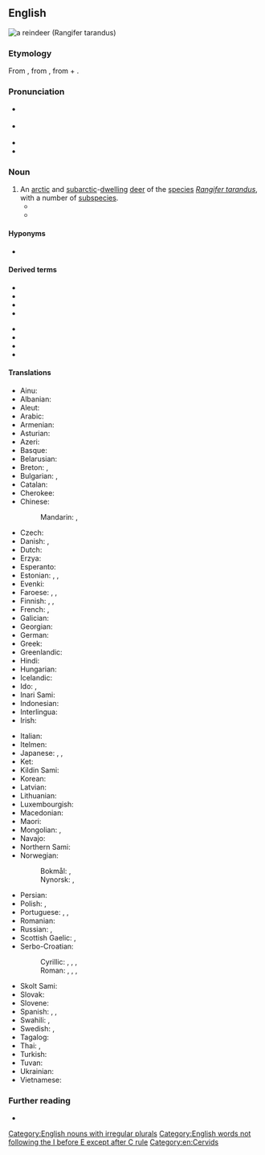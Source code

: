 ==English==
[[File:Caribou.jpg|thumb|a '''reindeer''' (''Rangifer tarandus'')]]
{{wikispecies|Rangifer tarandus}}

===Etymology===
From {{inh|en|enm}}, from {{der|en|non|hreindýri||reindeer}}, from {{m|non|hreinn}} + {{m|non|dýr||animal}}.

===Pronunciation===
* {{a|RP}} {{IPA|/ˈɹeɪndɪə/|lang=en}}
* {{a|GA}} {{IPA|/ˈɹeɪndɪɹ/|lang=en}}
* {{audio|en-us-reindeer.ogg|Audio (GA)|lang=en}}
* {{hyphenation|rein|deer|lang=en}}

===Noun===
{{en-noun|s|reindeer}}

# An [[arctic]] and [[subarctic]]-[[dwell]]ing [[deer]] of the [[species]] ''[[Rangifer tarandus]]'', with a number of [[subspecies]].
#* {{quote-book|author=D[aniel] Fenning|chapter=LAPLAND|chapterurl=https://books.google.com/books?id=pkJgAAAAcAAJ&pg=PT589|title=The Royal English Dictionary; or, A Treasury of the English Language|edition=3rd improved|location=London|publisher=Printed for R. Baldwin, Hawes and Co., T. Caslon, S. Crowder, J. Johnson, Wilson and Fell, Robinson and Roberts, and B. Collins|year=1768|oclc=22419759|passage=Here is a prodigious number of wild beaſts, as ſtags, bears, wolves, foxes of various colours, martens, hares, glittens, beavers, otters, elk, and '''rein deer''': the latter is leſs than a stag.}}
#* {{quote-journal|author=Nancy Langston|authorlink=Nancy Langston|title=Mining the Boreal North|url=http://www.americanscientist.org/issues/pub/2013/2/mining-the-boreal-north|archiveurl=https://web-beta.archive.org/web/20160413161452/http://www.americanscientist.org/issues/pub/2013/2/mining-the-boreal-north|archivedate=13 April 2016|magazine=[[w:American Scientist|American Scientist]]|month=March|year=2013|volume=101|issue=2|page=98|passage='''Reindeer''' are well suited to the taiga’s frigid winters. They can maintain a thermogradient between body core and the environment of up to 100 degrees, in part because of insulation provided by their fur, and in part because of counter-current vascular heat exchange systems in their legs and nasal passages.}}

====Hyponyms====
* {{l|en|caribou}}

====Derived terms====
{{der-top}}
* {{l|en|arctic reindeer}}
* {{l|en|Finnish forest reindeer}}
* {{l|en|mountain reindeer}}
* {{l|en|reindeer calf}}
{{der-mid}}
* {{l|en|Siberian forest reindeer}}
* {{l|en|Siberian reindeer}}
* {{l|en|Svalbard reindeer}}
* {{l|en|wild reindeer}}
{{der-bottom}}

====Translations====
{{trans-top|''Rangifer tarandus''}}
* Ainu: {{t|ain|トナッカィ|tr=tunakkay|sc=Kana}}
* Albanian: {{t+|sq|renë|f}}
* Aleut: {{t|ale|itx̂aygix̂}}
* Arabic: {{t|ar|رَنَة|f}}
* Armenian: {{t|hy|հյուսիսային եղջերու}}
* Asturian: {{t|ast|renu|m}}
* Azeri: {{t|az|şimal maralı}}
* Basque: {{t|eu|elur-orein}}
* Belarusian: {{t|be|паўно́чны але́нь|m|sc=Cyrl}}
* Breton: {{t|br|karv-erc'h|m}}, {{t|br|kirvi-erc'h|p}}
* Bulgarian: {{t|bg|се́верен еле́н|m|sc=Cyrl}}, {{t|bg|кари́бу|m|sc=Cyrl}} {{qualifier|North America}}
* Catalan: {{t+|ca|ren|m}}
* Cherokee: {{t|chr|ᏧᏴᏢ ᎠᏫ|tr=tsuyvtlv awi|sc=Cher}}
* Chinese:
*: Mandarin: {{t+|cmn|馴鹿|sc=Hani}}, {{t+|cmn|驯鹿|tr=xùnlù|sc=Hani}}
* Czech: {{t+|cs|sob|m}}
* Danish: {{t+|da|ren|c}}, {{t+|da|rensdyr|n}}
* Dutch: {{t+|nl|rendier|n}}
* Erzya: {{t|myv|пучо}}
* Esperanto: {{t+|eo|rangifero}}
* Estonian: {{t+|et|põhjapõder}}, {{t+|et|poro}}, {{t|et|karibu}}
* Evenki: {{t|evn|оро|tr=oro|sc=Cyrl}}
* Faroese: {{t|fo|reindýr|n}}, {{t|fo|reindjór|n}}, {{t|fo|reinsdjór|n}}
* Finnish: {{t+|fi|peura}}, {{t+|fi|poro}}, {{t+|fi|karibu}}
* French: {{t+|fr|renne|m}}, {{t+|fr|caribou|m}} {{qualifier|North America}}
* Galician: {{t+|gl|reno|m}}
* Georgian: {{t|ka|ჩრდილოეთის ირემი}}
* German: {{t+|de|Rentier|n}}
* Greek: {{t+|el|τάρανδος|m}}
* Greenlandic: {{t|kl|tuttu}}
* Hindi: {{t|hi|रेनडियर|tr=renḍiyar|sc=Deva}}
* Hungarian: {{t+|hu|rénszarvas}}
* Icelandic: {{t+|is|hreindýr|n}}
* Ido: {{t+|io|rentiro}}, {{t+|io|karibuo}} {{qualifier|North America}}
* Inari Sami: {{t|smn|puásui}}
* Indonesian: {{t-check|id|rusa kutub}}
* Interlingua: {{t|ia|ren}}
* Irish: {{t|ga|réinfhia|m}}
{{trans-mid}}
* Italian: {{t+|it|renna|f}}
* Itelmen: {{t|itl|қора|tr=qora|sc=Cyrl}}
* Japanese: {{t+|ja|トナカイ|tr=tonakai}}, {{t|ja|馴鹿|tr=となかい, tonakai|sc=Jpan}}, {{t|ja|馴鹿|tr=じゅんろく, junroku|sc=Jpan}}
* Ket: {{t|ket|сель|tr=selʹ|sc=Cyrl}}
* Kildin Sami: {{t|sjd|пуаз}}
* Korean: {{t+|ko|순록}}
* Latvian: {{t|lv|ziemeļbriedis|m}}
* Lithuanian: {{t|lt|šiaurinis elnias|m}}
* Luxembourgish: {{t|lb|Rendéier|n}}
* Macedonian: {{t|mk|ирвас|m|sc=Cyrl}}
* Maori: {{t|mi|renetia}}
* Mongolian: {{t+|mn|буга|sc=Cyrl}}, {{t|mn|цаа буга|sc=Cyrl}}
* Navajo: {{t|nv|hakʼaz bįįh}}
* Northern Sami: {{t|se|boazu}}
* Norwegian:
*: Bokmål: {{t+|nb|reinsdyr|n}}, {{t+|nb|rein|m}}
*: Nynorsk: {{t|nn|reinsdyr|n}}, {{t|nn|rein|m}}
* Persian: {{t|fa|گوزن شمالی|tr=gavazn-e šomâli|sc=fa-Arab}}
* Polish: {{t+|pl|renifer|m-an}}, {{t+|pl|karibu|n}} {{qualifier|North America}}
* Portuguese: {{t+|pt|rena|f}}, {{t|pt|rangífer|m}}, {{t+|pt|rangífero|m}}
* Romanian: {{t+|ro|ren|m}}
* Russian: {{t|ru|се́верный оле́нь|m}}, {{t+|ru|кари́бу|m}} {{qualifier|North America}}
* Scottish Gaelic: {{t|gd|fiadh Lochlannach|m}}, {{t|gd|fiadh-sneachda|m}}
* Serbo-Croatian:
*: Cyrillic: {{t|sh|ирвас|m}}, {{t|sh|соб|m}}, {{t|sh|северни јелен|m}}, {{t|sh|сјеверни јелен|m}}
*: Roman: {{t+|sh|irvas|m}}, {{t+|sh|sob|m}}, {{t|sh|severni jelen|m}}, {{t|sh|sjeverni jelen|m}}
* Skolt Sami: {{t|sms|puäʒʒ}}
* Slovak: {{t|sk|sob|m}}
* Slovene: {{t+|sl|severni jelen|m}}
* Spanish: {{t+|es|reno|m}}, {{t|es|rangífero|m}}, {{t|es|caribú|m}} {{qualifier|North America}}
* Swahili: {{t|sw|kulungu aktiki|m}}, {{t|sw|mbawala aktiki|f}}
* Swedish: {{t+|sv|ren|c}}, {{t|sv|rendjur|c}}
* Tagalog: {{t|tl|reno}}
* Thai: {{t|th|กวางเรนเดียร์|tr=gwaang rayn-dia}}, {{t|th|เรนเดียร์|tr=rayn-dia}}
* Turkish: {{t+|tr|Ren geyiği}}
* Tuvan: {{t|tyv|иви}}
* Ukrainian: {{t|uk|півні́чний оле́нь|m|sc=Cyrl}}
* Vietnamese: {{t|vi|tuần lộc}}
{{trans-bottom}}

===Further reading===
* {{pedia}}

[[Category:English nouns with irregular plurals]]
[[Category:English words not following the I before E except after C rule]]
[[Category:en:Cervids]]